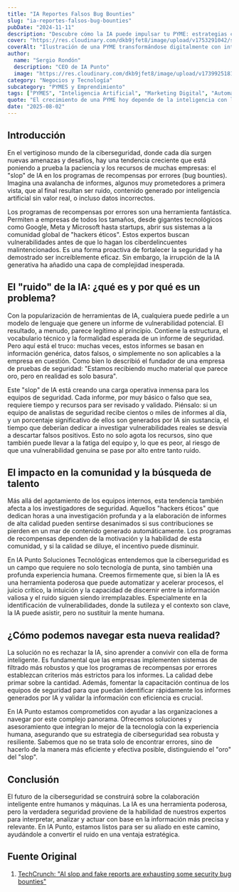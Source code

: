 ```yaml
---
title: "IA Reportes Falsos Bug Bounties"
slug: "ia-reportes-falsos-bug-bounties"
pubDate: "2024-11-11"
description: "Descubre cómo la IA puede impulsar tu PYME: estrategias concretas de marketing, automatización y datos para aumentar ventas."
cover: "https://res.cloudinary.com/dkb9jfet8/image/upload/v1753291042/small-business_kk56r6.jpg"
coverAlt: "Ilustración de una PYME transformándose digitalmente con inteligencia artificial."
author:
  name: "Sergio Rondón"
  description: "CEO de IA Punto"
  image: "https://res.cloudinary.com/dkb9jfet8/image/upload/v1739925181/sergio_gdcaeh.png"
category: "Negocios y Tecnología"
subcategory: "PYMES y Emprendimiento"
tags: ["PYMES", "Inteligencia Artificial", "Marketing Digital", "Automatización", "Ventas"]
quote: "El crecimiento de una PYME hoy depende de la inteligencia con la que se aplican datos, IA y estrategia. — Sergio Rondón"
date: "2025-08-02"
---
```




<h2 id="introduccion">Introducción</h2>

En el vertiginoso mundo de la ciberseguridad, donde cada día surgen nuevas amenazas y desafíos, hay una tendencia creciente que está poniendo a prueba la paciencia y los recursos de muchas empresas: el "slop" de IA en los programas de recompensas por errores (bug bounties). Imagina una avalancha de informes, algunos muy prometedores a primera vista, que al final resultan ser ruido, contenido generado por inteligencia artificial sin valor real, o incluso datos incorrectos.

Los programas de recompensas por errores son una herramienta fantástica. Permiten a empresas de todos los tamaños, desde gigantes tecnológicos como Google, Meta y Microsoft hasta startups, abrir sus sistemas a la comunidad global de "hackers éticos". Estos expertos buscan vulnerabilidades antes de que lo hagan los ciberdelincuentes malintencionados. Es una forma proactiva de fortalecer la seguridad y ha demostrado ser increíblemente eficaz. Sin embargo, la irrupción de la IA generativa ha añadido una capa de complejidad inesperada.

<h2 id="el-ruido-de-la-ia-que-es-y-por-que-es-un-problema">El "ruido" de la IA: ¿qué es y por qué es un problema?</h2>

Con la popularización de herramientas de IA, cualquiera puede pedirle a un modelo de lenguaje que genere un informe de vulnerabilidad potencial. El resultado, a menudo, parece legítimo al principio. Contiene la estructura, el vocabulario técnico y la formalidad esperada de un informe de seguridad. Pero aquí está el truco: muchas veces, estos informes se basan en información genérica, datos falsos, o simplemente no son aplicables a la empresa en cuestión. Como bien lo describió el fundador de una empresa de pruebas de seguridad: "Estamos recibiendo mucho material que parece oro, pero en realidad es solo basura".

Este "slop" de IA está creando una carga operativa inmensa para los equipos de seguridad. Cada informe, por muy básico o falso que sea, requiere tiempo y recursos para ser revisado y validado. Piénsalo: si un equipo de analistas de seguridad recibe cientos o miles de informes al día, y un porcentaje significativo de ellos son generados por IA sin sustancia, el tiempo que deberían dedicar a investigar vulnerabilidades reales se desvía a descartar falsos positivos. Esto no solo agota los recursos, sino que también puede llevar a la fatiga del equipo y, lo que es peor, al riesgo de que una vulnerabilidad genuina se pase por alto entre tanto ruido.

<h2 id="el-impacto-en-la-comunidad-y-la-busqueda-de-talento">El impacto en la comunidad y la búsqueda de talento</h2>

Más allá del agotamiento de los equipos internos, esta tendencia también afecta a los investigadores de seguridad. Aquellos "hackers éticos" que dedican horas a una investigación profunda y a la elaboración de informes de alta calidad pueden sentirse desanimados si sus contribuciones se pierden en un mar de contenido generado automáticamente. Los programas de recompensas dependen de la motivación y la habilidad de esta comunidad, y si la calidad se diluye, el incentivo puede disminuir.

En IA Punto Soluciones Tecnológicas entendemos que la ciberseguridad es un campo que requiere no solo tecnología de punta, sino también una profunda experiencia humana. Creemos firmemente que, si bien la IA es una herramienta poderosa que puede automatizar y acelerar procesos, el juicio crítico, la intuición y la capacidad de discernir entre la información valiosa y el ruido siguen siendo irremplazables. Especialmente en la identificación de vulnerabilidades, donde la sutileza y el contexto son clave, la IA puede asistir, pero no sustituir la mente humana.

<h2 id="como-navegar-esta-nueva-realidad">¿Cómo podemos navegar esta nueva realidad?</h2>

La solución no es rechazar la IA, sino aprender a convivir con ella de forma inteligente. Es fundamental que las empresas implementen sistemas de filtrado más robustos y que los programas de recompensas por errores establezcan criterios más estrictos para los informes. La calidad debe primar sobre la cantidad. Además, fomentar la capacitación continua de los equipos de seguridad para que puedan identificar rápidamente los informes generados por IA y validar la información con eficiencia es crucial.

En IA Punto estamos comprometidos con ayudar a las organizaciones a navegar por este complejo panorama. Ofrecemos soluciones y asesoramiento que integran lo mejor de la tecnología con la experiencia humana, asegurando que su estrategia de ciberseguridad sea robusta y resiliente. Sabemos que no se trata solo de encontrar errores, sino de hacerlo de la manera más eficiente y efectiva posible, distinguiendo el "oro" del "slop".

<h2 id="conclusion">Conclusión</h2>

El futuro de la ciberseguridad se construirá sobre la colaboración inteligente entre humanos y máquinas. La IA es una herramienta poderosa, pero la verdadera seguridad proviene de la habilidad de nuestros expertos para interpretar, analizar y actuar con base en la información más precisa y relevante. En IA Punto, estamos listos para ser su aliado en este camino, ayudándole a convertir el ruido en una ventaja estratégica.

<h2 id="fuente-original">Fuente Original</h2>

1.  <a href="https://techcrunch.com/2025/07/24/ai-slop-and-fake-reports-are-exhausting-some-security-bug-bounties/" target="_blank" rel="noopener noreferrer">TechCrunch: "AI slop and fake reports are exhausting some security bug bounties"</a>

